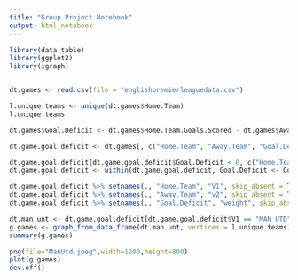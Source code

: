 ```yaml
---
title: "Group Project Notebook"
output: html_notebook
---
```


```r
library(data.table)
library(ggplot2)
library(igraph)


dt.games <- read.csv(file = "englishpremierleaguedata.csv")
```

```r
l.unique.teams <- unique(dt.games$Home.Team)
l.unique.teams
```

```r
dt.games$Goal.Deficit <- dt.games$Home.Team.Goals.Scored - dt.games$Away.Team.Goals.Scored
```

```r
dt.game.goal.deficit <- dt.games[, c("Home.Team", "Away.Team", "Goal.Deficit")]

dt.game.goal.deficit[dt.game.goal.deficit$Goal.Deficit < 0, c("Home.Team", "Away.Team")] <- dt.game.goal.deficit[dt.game.goal.deficit$Goal.Deficit < 0, c("Away.Team", "Home.Team")]
dt.game.goal.deficit <- within(dt.game.goal.deficit, Goal.Deficit <- Goal.Deficit * ifelse(Goal.Deficit < 0, -1, 1))

dt.game.goal.deficit %>% setnames(., "Home.Team", "V1", skip_absent = T)
dt.game.goal.deficit %>% setnames(., "Away.Team", "v2", skip_absent = T)
dt.game.goal.deficit %>% setnames(., "Goal.Deficit", "weight", skip_absent = T)
```

```r
dt.man.unt <- dt.game.goal.deficit[dt.game.goal.deficit$V1 == "MAN UTD" | dt.game.goal.deficit$v2 == "MAN UTD",]
g.games <- graph_from_data_frame(dt.man.unt, vertices = l.unique.teams)
summary(g.games)
```

```r
png(file="ManUtd.jpeg",width=1200,height=800)
plot(g.games)
dev.off()
```

```r
```

```r
```

```r
```

```r
```

```r
```

```r
```

```r
```

```r
```

```r
```

```r
```